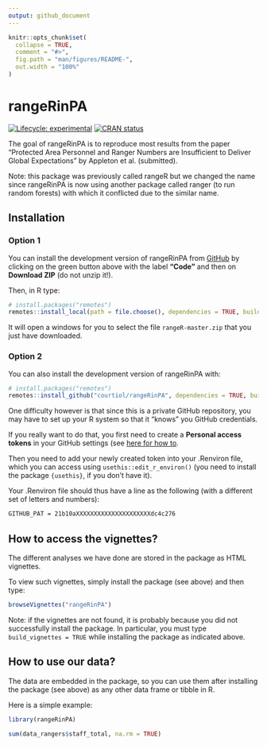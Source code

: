 ```yaml
---
output: github_document
---
```


<!-- README.md is generated from README.Rmd. Please edit that file -->

```r
knitr::opts_chunk$set(
  collapse = TRUE,
  comment = "#>",
  fig.path = "man/figures/README-",
  out.width = "100%"
)
```

# rangeRinPA

<!-- badges: start -->
[![Lifecycle: experimental](https://img.shields.io/badge/lifecycle-experimental-orange.svg)](https://lifecycle.r-lib.org/articles/stages.html#experimental)
[![CRAN status](https://www.r-pkg.org/badges/version/rangeR)](https://CRAN.R-project.org/package=rangeR)
<!-- badges: end -->

The goal of rangeRinPA is to reproduce most results from the paper "Protected Area Personnel and Ranger Numbers are Insufficient to Deliver Global Expectations" by Appleton et al. (submitted).

Note: this package was previously called rangeR but we changed the name since rangeRinPA is now using another package called ranger (to run random forests) with which it conflicted due to the similar name.

## Installation

### Option 1

You can install the development version of rangeRinPA from [GitHub](https://github.com/) by clicking on the green button above with the label **"Code"** and then on **Download ZIP** (do not unzip it!).

Then, in R type:

```r
# install.packages("remotes")
remotes::install_local(path = file.choose(), dependencies = TRUE, build = TRUE, build_vignettes = TRUE)
```

It will open a windows for you to select the file `rangeR-master.zip` that you just have downloaded. 


### Option 2

You can also install the development version of rangeRinPA with:

``` r
# install.packages("remotes")
remotes::install_github("courtiol/rangeRinPA", dependencies = TRUE, build_vignettes = TRUE)
```

One difficulty however is that since this is a private GitHub repository, you may have to set up your R system so that it "knows" you GitHub credentials.

If you really want to do that, you first need to create a **Personal access tokens** in your GitHub settings (see [here for how to](https://docs.github.com/en/github/authenticating-to-github/creating-a-personal-access-token).

Then you need to add your newly created token into your .Renviron file, which you can access using `usethis::edit_r_environ()` (you need to install the package `{usethis}`, if you don't have it).

Your .Renviron file should thus have a line as the following (with a different set of letters and numbers):

```txt
GITHUB_PAT = 21b10aXXXXXXXXXXXXXXXXXXXXXdc4c276
```

## How to access the vignettes?

The different analyses we have done are stored in the package as HTML vignettes.

To view such vignettes, simply install the package (see above) and then type:

```r
browseVignettes("rangeRinPA")
```

Note: if the vignettes are not found, it is probably because you did not successfully install the package.
In particular, you must type `build_vignettes = TRUE` while installing the package as indicated above.

## How to use our data?

The data are embedded in the package, so you can use them after installing the package (see above) as any other data frame or tibble in R.

Here is a simple example:

```r
library(rangeRinPA)

sum(data_rangers$staff_total, na.rm = TRUE)
```
